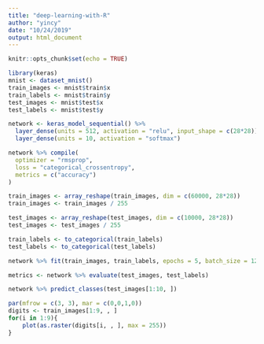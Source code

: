```yaml
---
title: "deep-learning-with-R"
author: "yincy"
date: "10/24/2019"
output: html_document
---
```


```r
knitr::opts_chunk$set(echo = TRUE)
```

```r
library(keras)
mnist <- dataset_mnist() 
train_images <- mnist$train$x 
train_labels <- mnist$train$y 
test_images <- mnist$test$x 
test_labels <- mnist$test$y
```


```r
network <- keras_model_sequential() %>% 
  layer_dense(units = 512, activation = "relu", input_shape = c(28*28)) %>% 
  layer_dense(units = 10, activation = "softmax")
```


```r
network %>% compile(
  optimizer = "rmsprop",
  loss = "categorical_crossentropy",
  metrics = c("accuracy")
)
```


```r
train_images <- array_reshape(train_images, dim = c(60000, 28*28))
train_images <- train_images / 255

test_images <- array_reshape(test_images, dim = c(10000, 28*28))
test_images <- test_images / 255
```


```r
train_labels <- to_categorical(train_labels)
test_labels <- to_categorical(test_labels)
```


```r
network %>% fit(train_images, train_labels, epochs = 5, batch_size = 128)
```


```r
metrics <- network %>% evaluate(test_images, test_labels)
```

```r
network %>% predict_classes(test_images[1:10, ])
```


```r
par(mfrow = c(3, 3), mar = c(0,0,1,0))
digits <- train_images[1:9, , ]
for(i in 1:9){
    plot(as.raster(digits[i, , ], max = 255))
}
```












